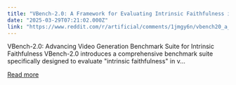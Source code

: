 ```yaml
---
title: "VBench-2.0: A Framework for Evaluating Intrinsic Faithfulness in Video Generation Models"
date: "2025-03-29T07:21:02.000Z"
link: "https://www.reddit.com/r/artificial/comments/1jmgy6n/vbench20_a_framework_for_evaluating_intrinsic/"
---
```


VBench-2.0: Advancing Video Generation Benchmark Suite for Intrinsic Faithfulness
 VBench-2.0 introduces a comprehensive benchmark suite specifically designed to evaluate "intrinsic faithfulness" in v...

[Read more](https://www.reddit.com/r/artificial/comments/1jmgy6n/vbench20_a_framework_for_evaluating_intrinsic/)
